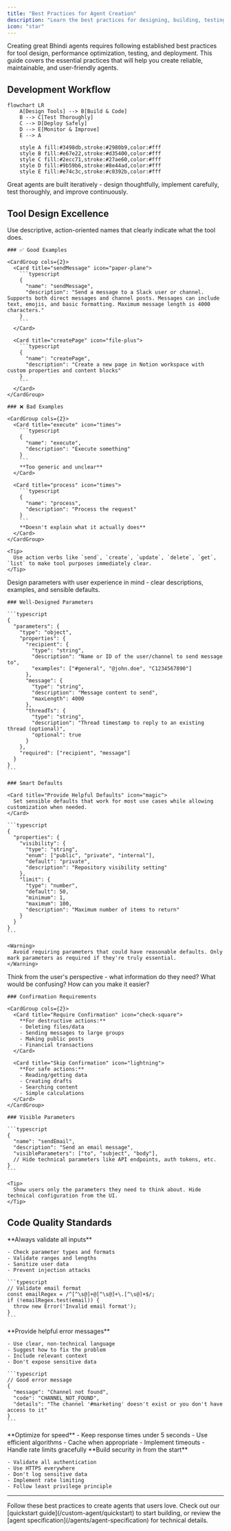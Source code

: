 ```yaml
---
title: "Best Practices for Agent Creation"
description: "Learn the best practices for designing, building, testing, and deploying high-quality Bhindi agents."
icon: "star"
---
```


<Card title="Building Excellent Bhindi Agents" icon="star">
  Creating great Bhindi agents requires following established best practices for
  tool design, performance optimization, testing, and deployment. This guide
  covers the essential practices that will help you create reliable,
  maintainable, and user-friendly agents.
</Card>

## Development Workflow

```mermaid
flowchart LR
    A[Design Tools] --> B[Build & Code]
    B --> C[Test Thoroughly]
    C --> D[Deploy Safely]
    D --> E[Monitor & Improve]
    E --> A

    style A fill:#3498db,stroke:#2980b9,color:#fff
    style B fill:#e67e22,stroke:#d35400,color:#fff
    style C fill:#2ecc71,stroke:#27ae60,color:#fff
    style D fill:#9b59b6,stroke:#8e44ad,color:#fff
    style E fill:#e74c3c,stroke:#c0392b,color:#fff
```

<Note>
  Great agents are built iteratively - design thoughtfully, implement carefully,
  test thoroughly, and improve continuously.
</Note>

## Tool Design Excellence

<Tabs>
  <Tab title="Naming & Descriptions">
    <Card title="Clear Naming Conventions" icon="tag">
      Use descriptive, action-oriented names that clearly indicate what the tool does.
    </Card>

    ### ✅ Good Examples

    <CardGroup cols={2}>
      <Card title="sendMessage" icon="paper-plane">
        ```typescript
        {
          "name": "sendMessage",
          "description": "Send a message to a Slack user or channel. Supports both direct messages and channel posts. Messages can include text, emojis, and basic formatting. Maximum message length is 4000 characters."
        }
        ```
      </Card>

      <Card title="createPage" icon="file-plus">
        ```typescript
        {
          "name": "createPage",
          "description": "Create a new page in Notion workspace with custom properties and content blocks"
        }
        ```
      </Card>
    </CardGroup>

    ### ❌ Bad Examples

    <CardGroup cols={2}>
      <Card title="execute" icon="times">
        ```typescript
        {
          "name": "execute",
          "description": "Execute something"
        }
        ```
        **Too generic and unclear**
      </Card>

      <Card title="process" icon="times">
        ```typescript
        {
          "name": "process",
          "description": "Process the request"
        }
        ```
        **Doesn't explain what it actually does**
      </Card>
    </CardGroup>

    <Tip>
      Use action verbs like `send`, `create`, `update`, `delete`, `get`, `list` to make tool purposes immediately clear.
    </Tip>

  </Tab>

  <Tab title="Parameters">
    <Card title="Smart Parameter Design" icon="sliders">
      Design parameters with user experience in mind - clear descriptions, examples, and sensible defaults.
    </Card>

    ### Well-Designed Parameters

    ```typescript
    {
      "parameters": {
        "type": "object",
        "properties": {
          "recipient": {
            "type": "string",
            "description": "Name or ID of the user/channel to send message to",
            "examples": ["#general", "@john.doe", "C1234567890"]
          },
          "message": {
            "type": "string",
            "description": "Message content to send",
            "maxLength": 4000
          },
          "threadTs": {
            "type": "string",
            "description": "Thread timestamp to reply to an existing thread (optional)",
            "optional": true
          }
        },
        "required": ["recipient", "message"]
      }
    }
    ```

    ### Smart Defaults

    <Card title="Provide Helpful Defaults" icon="magic">
      Set sensible defaults that work for most use cases while allowing customization when needed.
    </Card>

    ```typescript
    {
      "properties": {
        "visibility": {
          "type": "string",
          "enum": ["public", "private", "internal"],
          "default": "private",
          "description": "Repository visibility setting"
        },
        "limit": {
          "type": "number",
          "default": 50,
          "minimum": 1,
          "maximum": 100,
          "description": "Maximum number of items to return"
        }
      }
    }
    ```

    <Warning>
      Avoid requiring parameters that could have reasonable defaults. Only mark parameters as required if they're truly essential.
    </Warning>

  </Tab>

  <Tab title="User Experience">
    <Card title="Optimize for User Experience" icon="user">
      Think from the user's perspective - what information do they need? What would be confusing? How can you make it easier?
    </Card>

    ### Confirmation Requirements

    <CardGroup cols={2}>
      <Card title="Require Confirmation" icon="check-square">
        **For destructive actions:**
        - Deleting files/data
        - Sending messages to large groups
        - Making public posts
        - Financial transactions
      </Card>

      <Card title="Skip Confirmation" icon="lightning">
        **For safe actions:**
        - Reading/getting data
        - Creating drafts
        - Searching content
        - Simple calculations
      </Card>
    </CardGroup>

    ### Visible Parameters

    ```typescript
    {
      "name": "sendEmail",
      "description": "Send an email message",
      "visibleParameters": ["to", "subject", "body"],
      // Hide technical parameters like API endpoints, auth tokens, etc.
    }
    ```

    <Tip>
      Show users only the parameters they need to think about. Hide technical configuration from the UI.
    </Tip>

  </Tab>
</Tabs>

## Code Quality Standards

<CardGroup cols={2}>
  <Card title="Input Validation" icon="shield">
    **Always validate all inputs**
    
    - Check parameter types and formats
    - Validate ranges and lengths
    - Sanitize user data
    - Prevent injection attacks
    
    ```typescript
    // Validate email format
    const emailRegex = /^[^\s@]+@[^\s@]+\.[^\s@]+$/;
    if (!emailRegex.test(email)) {
      throw new Error('Invalid email format');
    }
    ```
  </Card>

  <Card title="Error Handling" icon="bug">
    **Provide helpful error messages**
    
    - Use clear, non-technical language
    - Suggest how to fix the problem
    - Include relevant context
    - Don't expose sensitive data
    
    ```typescript
    // Good error message
    {
      "message": "Channel not found",
      "code": "CHANNEL_NOT_FOUND",
      "details": "The channel '#marketing' doesn't exist or you don't have access to it"
    }
    ```
  </Card>

<Card title="Performance" icon="tachometer-alt">
  **Optimize for speed** - Keep response times under 5 seconds - Use efficient
  algorithms - Cache when appropriate - Implement timeouts - Handle rate limits
  gracefully
</Card>

  <Card title="Security" icon="lock">
    **Build security in from the start**
    
    - Validate all authentication
    - Use HTTPS everywhere
    - Don't log sensitive data
    - Implement rate limiting
    - Follow least privilege principle
  </Card>
</CardGroup>

---

<Card title="Ready to Build Your Agent?" icon="rocket">
  Follow these best practices to create agents that users love. Check out our
  [quickstart guide](/custom-agent/quickstart) to start building, or review the
  [agent specification](/agents/agent-specification) for technical details.
</Card>
